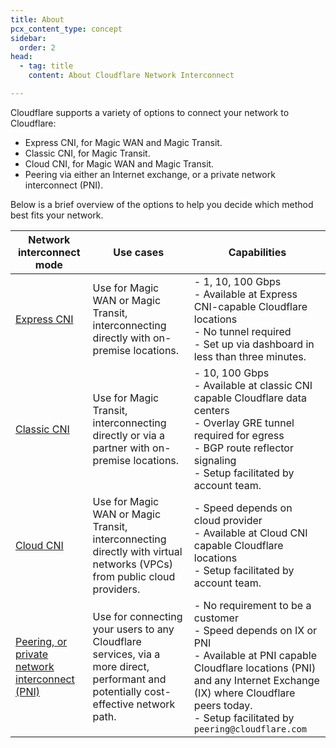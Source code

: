 ```yaml
---
title: About
pcx_content_type: concept
sidebar:
  order: 2
head:
  - tag: title
    content: About Cloudflare Network Interconnect

---
```


Cloudflare supports a variety of options to connect your network to Cloudflare:

- Express CNI, for Magic WAN and Magic Transit.
- Classic CNI, for Magic Transit.
- Cloud CNI, for Magic WAN and Magic Transit.
- Peering via either an Internet exchange, or a private network interconnect (PNI).

Below is a brief overview of the options to help you decide which method best fits your network.

| Network interconnect mode                                                                | Use cases                                                                                                                            | Capabilities                                                                                                                                                                                                                                         |
| ---------------------------------------------------------------------------------------- | ------------------------------------------------------------------------------------------------------------------------------------ | ---------------------------------------------------------------------------------------------------------------------------------------------------------------------------------------------------------------------------------------------------- |
| [Express CNI](/network-interconnect/express-cni/)                                        | Use for Magic WAN or Magic Transit, interconnecting directly with on-premise locations.                                              | - 1, 10, 100 Gbps <br/>  - Available at Express CNI-capable Cloudflare locations <br/>  - No tunnel required <br/>  - Set up via dashboard in less than three minutes.                                                                               |
| [Classic CNI](/network-interconnect/classic-cni/)                                        | Use for Magic Transit, interconnecting directly or via a partner with on-premise locations.                                          | - 10, 100 Gbps <br/>  - Available at classic CNI capable Cloudflare data centers <br/>  - Overlay GRE tunnel required for egress <br/>  - BGP route reflector signaling <br/>  - Setup facilitated by account team.                                  |
| [Cloud CNI](/network-interconnect/cloud-cni/)                                            | Use for Magic WAN or Magic Transit, interconnecting directly with virtual networks (VPCs) from public cloud providers.               | - Speed depends on cloud provider <br/>  - Available at Cloud CNI capable Cloudflare locations <br/>  - Setup facilitated by account team.                                                                                                           |
| [Peering, or private network interconnect (PNI)](/network-interconnect/pni-and-peering/) | Use for connecting your users to any Cloudflare services, via a more direct, performant and potentially cost-effective network path. | - No requirement to be a customer <br/> - Speed depends on IX or PNI <br/> - Available at PNI capable Cloudflare locations (PNI) and any Internet Exchange (IX) where Cloudflare peers today. <br/>  - Setup facilitated by `peering@cloudflare.com` |
